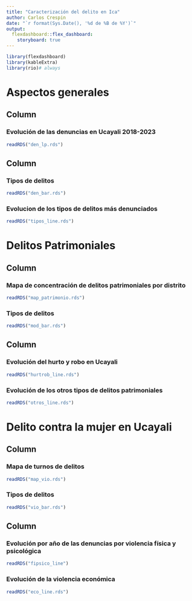 ---
title: "Caracterización del delito en Ica"
author: Carlos Crespin
date: "`r format(Sys.Date(), '%d de %B de %Y')`"
output: 
  flexdashboard::flex_dashboard:
    storyboard: true
---

```{r setup, include=FALSE}
library(flexdashboard)
library(kableExtra)
library(rio)# always
```


Aspectos generales
===============================================================================

Column {data-width=650}
--------------------------------------------------------------------------------

### Evolución de las denuncias en Ucayali 2018-2023

```{r}
readRDS("den_lp.rds") 
```

Column {data-width=350}
--------------------------------------------------------------------------------

### Tipos de delitos 

```{r}
readRDS("den_bar.rds")
```

### Evolucion de los tipos de delitos más denunciados

```{r}
readRDS("tipos_line.rds")
```

Delitos Patrimoniales
================================================================================

Column {data-width=500}
--------------------------------------------------------------------------------

### Mapa de concentración de delitos patrimoniales por distrito

```{r}
readRDS("map_patrimonio.rds")
```

### Tipos de delitos 

```{r}
readRDS("mod_bar.rds")
```

Column {data-width=500}
--------------------------------------------------------------------------------

### Evolución del hurto y robo en Ucayali

```{r}
readRDS("hurtrob_line.rds")
```

### Evolución de los otros tipos de delitos patrimoniales

```{r}
readRDS("otros_line.rds")
```

Delito contra la mujer en Ucayali
================================================================================


Column {data-width=500}
--------------------------------------------------------------------------------

### Mapa de turnos de delitos

```{r}
readRDS("map_vio.rds")
```

### Tipos de delitos 

```{r}
readRDS("vio_bar.rds")
```

Column {data-width=500}
--------------------------------------------------------------------------------

### Evolución por año de las denuncias por violencia física y psicológica

```{r}
readRDS("fipsico_line")
```

### Evolución de la violencia económica 

```{r}
readRDS("eco_line.rds")
```











